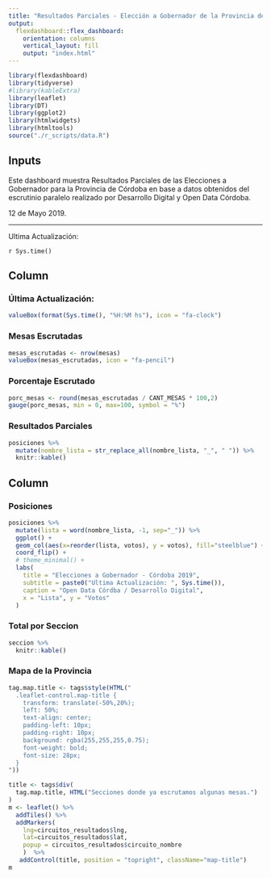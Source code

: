 ```yaml
---
title: "Resultados Parciales - Elección a Gobernador de la Provincia de Córdoba (2019)"
output: 
  flexdashboard::flex_dashboard:
    orientation: columns
    vertical_layout: fill
    output: "index.html"
---
```


```r
library(flexdashboard)
library(tidyverse)
#library(kableExtra)
library(leaflet)
library(DT)
library(ggplot2)
library(htmlwidgets)
library(htmltools)
source("./r_scripts/data.R")
```

Inputs {.sidebar}
-------------------------------------

Este dashboard muestra Resultados Parciales de las Elecciones a Gobernador para la Provincia de Córdoba en base a datos obtenidos del escrutinio paralelo realizado por Desarrollo Digital y Open Data Córdoba.

12 de Mayo 2019.

-----

Ultima Actualización:

`r Sys.time()`

Column {data-width=300}
-------------------------------------
### Última Actualización:
    
```r
valueBox(format(Sys.time(), "%H:%M hs"), icon = "fa-clock")
```


### Mesas Escrutadas
    
```r
mesas_escrutadas <- nrow(mesas)
valueBox(mesas_escrutadas, icon = "fa-pencil")
```

### Porcentaje Escrutado
    
```r
porc_mesas <- round(mesas_escrutadas / CANT_MESAS * 100,2)
gauge(porc_mesas, min = 0, max=100, symbol = "%")
```

### Resultados Parciales
    
```r
posiciones %>% 
  mutate(nombre_lista = str_replace_all(nombre_lista, "_", " ")) %>% 
  knitr::kable()
```

Column {.tabset data-width=600}
-------------------------------------

### Posiciones
```r
posiciones %>% 
  mutate(lista = word(nombre_lista, -1, sep="_")) %>% 
  ggplot() +
  geom_col(aes(x=reorder(lista, votos), y = votos), fill="steelblue") +
  coord_flip() +
  # theme_minimal() +
  labs(
    title = "Elecciones a Gobernador - Córdoba 2019",
    subtitle = paste0("Ultima Actualización: ", Sys.time()),
    caption = "Open Data Córdba / Desarrollo Digital",
    x = "Lista", y = "Votos"
  )
```


### Total por Seccion
```r
seccion %>%
  knitr::kable()
```

   
### Mapa de la Provincia

```r
tag.map.title <- tags$style(HTML("
  .leaflet-control.map-title { 
    transform: translate(-50%,20%);
    left: 50%;
    text-align: center;
    padding-left: 10px; 
    padding-right: 10px; 
    background: rgba(255,255,255,0.75);
    font-weight: bold;
    font-size: 28px;
  }
"))

title <- tags$div(
  tag.map.title, HTML("Secciones donde ya escrutamos algunas mesas.")
)  
m <- leaflet() %>% 
  addTiles() %>% 
  addMarkers(
    lng=circuitos_resultados$lng, 
    lat=circuitos_resultados$lat, 
    popup = circuitos_resultados$circuito_nombre
    )  %>%
   addControl(title, position = "topright", className="map-title")
m
```   
